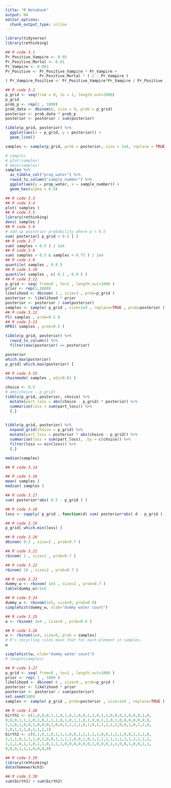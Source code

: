 ```yaml
---
title: "R Notebook"
output: NA
editor_options: 
  chunk_output_type: inline
---
```


```r
library(tidyverse)
library(rethinking)
```


```r
## R code 3.1
Pr_Positive_Vampire <- 0.95
Pr_Positive_Mortal <- 0.01
Pr_Vampire <- 0.001
Pr_Positive <- Pr_Positive_Vampire * Pr_Vampire +
               Pr_Positive_Mortal * ( 1 - Pr_Vampire )
( Pr_Vampire_Positive <- Pr_Positive_Vampire*Pr_Vampire / Pr_Positive )
```

```r
## R code 3.2
p_grid <- seq(from = 0, to = 1, length.out=1000)
p_grid
prob_p <- rep(1 , 1000)
prob_data <- dbinom(6, size = 9, prob = p_grid)
posterior <- prob_data * prob_p
posterior <- posterior / sum(posterior)
```

```r
tibble(p_grid, posterior) %>% 
  ggplot(aes(x = p_grid, y = posterior)) + 
  geom_line()
```

```r
samples <- sample(p_grid, prob = posterior, size = 1e4, replace = TRUE)

# samples
# plot(samples)
# dens(samples)
samples %>% 
  as_tibble_col("prop_water") %>% 
  rowid_to_column("sample_number") %>% 
  ggplot(aes(y = prop_water, x = sample_number)) +
  geom_hex(alpha = 0.8)
```

```r
## R code 3.3
## R code 3.4
plot( samples )
## R code 3.5
library(rethinking)
dens( samples )
## R code 3.6
# add up posterior probability where p < 0.5
sum( posterior[ p_grid < 0.5 ] )
## R code 3.7
sum( samples < 0.5 ) / 1e4
## R code 3.8
sum( samples > 0.5 & samples < 0.75 ) / 1e4
## R code 3.9
quantile( samples , 0.8 )
## R code 3.10
quantile( samples , c( 0.1 , 0.9 ) )
## R code 3.11
p_grid <- seq( from=0 , to=1 , length.out=1000 )
prior <- rep(1,1000)
likelihood <- dbinom( 3 , size=3 , prob=p_grid )
posterior <- likelihood * prior
posterior <- posterior / sum(posterior)
samples <- sample( p_grid , size=1e4 , replace=TRUE , prob=posterior )
## R code 3.12
PI( samples , prob=0.5 )
## R code 3.13
HPDI( samples , prob=0.5 )
```

```r
tibble(p_grid, posterior) %>% 
  rowid_to_column() %>% 
  filter(max(posterior) == posterior)
```


```r
posterior
which.max(posterior)
p_grid[ which.max(posterior) ]
```

```r
## R code 3.15
chainmode( samples , adj=0.01 )
```

```r
choice <- 0.5
# abs(choice - p_grid)
tibble(p_grid, posterior, choice) %>% 
  mutate(part_loss = abs(choice - p_grid) * posterior) %>% 
  summarise(loss = sum(part_loss)) %>%
  {.}
  
```

```r
tibble(p_grid, posterior) %>% 
  expand_grid(choice = p_grid) %>%
  mutate(part_loss = posterior * abs(choice - p_grid)) %>% 
  summarise(loss = sum(part_loss), .by = c(choice)) %>% 
  filter(loss == min(loss)) %>% 
  {.}
```

```r
median(samples)
```


```r
## R code 3.14

## R code 3.16
mean( samples )
median( samples )

## R code 3.17
sum( posterior*abs( 0.5 - p_grid ) )

## R code 3.18
loss <- sapply( p_grid , function(d) sum( posterior*abs( d - p_grid ) ) )

## R code 3.19
p_grid[ which.min(loss) ]
```

```r
## R code 3.20
dbinom( 0:2 , size=2 , prob=0.7 )

## R code 3.21
rbinom( 1 , size=2 , prob=0.7 )

## R code 3.22
rbinom( 10 , size=2 , prob=0.7 )
```

```r
## R code 3.23
dummy_w <- rbinom( 1e5 , size=2 , prob=0.7 )
table(dummy_w)/1e5
```


```r
## R code 3.24
dummy_w <- rbinom(1e5, size=9, prob=0.9)
simplehist(dummy_w, xlab="dummy water count")
```

```r
## R code 3.25
w <- rbinom( 1e4 , size=9 , prob=0.6 )

## R code 3.26
w <- rbinom(1e4, size=9, prob = samples)
# R's recycling rules mean that for each element in samples, 
w

simplehist(w, xlab="dummy water count")
# length(samples)
```


```r



## R code 3.27
p_grid <- seq( from=0 , to=1 , length.out=1000 )
prior <- rep( 1 , 1000 )
likelihood <- dbinom( 6 , size=9 , prob=p_grid )
posterior <- likelihood * prior
posterior <- posterior / sum(posterior)
set.seed(100)
samples <- sample( p_grid , prob=posterior , size=1e4 , replace=TRUE )

## R code 3.28
birth1 <- c(1,0,0,0,1,1,0,1,0,1,0,0,1,1,0,1,1,0,0,0,1,0,0,0,1,0,
0,0,0,1,1,1,0,1,0,1,1,1,0,1,0,1,1,0,1,0,0,1,1,0,1,0,0,0,0,0,0,0,
1,1,0,1,0,0,1,0,0,0,1,0,0,1,1,1,1,0,1,0,1,1,1,1,1,0,0,1,0,1,1,0,
1,0,1,1,1,0,1,1,1,1)
birth2 <- c(0,1,0,1,0,1,1,1,0,0,1,1,1,1,1,0,0,1,1,1,0,0,1,1,1,0,
1,1,1,0,1,1,1,0,1,0,0,1,1,1,1,0,0,1,0,1,1,1,1,1,1,1,1,1,1,1,1,1,
1,1,1,0,1,1,0,1,1,0,1,1,1,0,0,0,0,0,0,1,0,0,0,1,1,0,0,1,0,0,1,1,
0,0,0,1,1,1,0,0,0,0)

## R code 3.29
library(rethinking)
data(homeworkch3)

## R code 3.30
sum(birth1) + sum(birth2)
```

